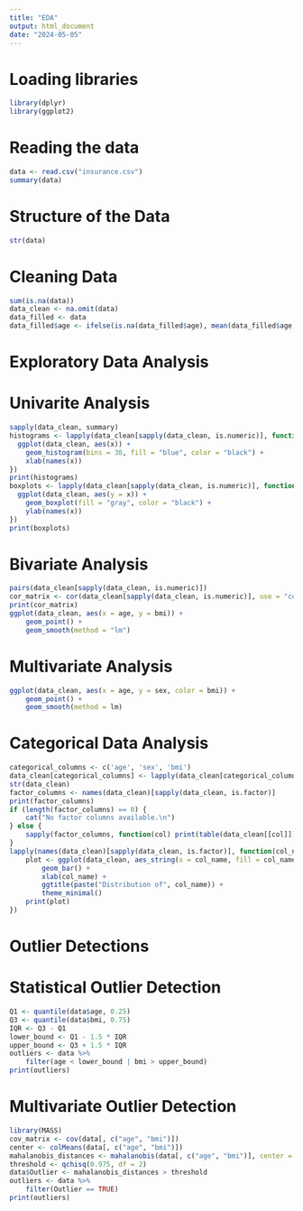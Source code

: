 ```yaml
---
title: "EDA"
output: html_document
date: "2024-05-05"
---
```

# Loading libraries
```r
library(dplyr)
library(ggplot2)
```

# Reading the data
```r
data <- read.csv("insurance.csv")
summary(data)
```

# Structure of the Data
```r
str(data)
```

# Cleaning Data
```r
sum(is.na(data))
data_clean <- na.omit(data)
data_filled <- data
data_filled$age <- ifelse(is.na(data_filled$age), mean(data_filled$age, na.rm = TRUE), data_filled$age)
```

# Exploratory Data Analysis

# Univarite Analysis
```r
sapply(data_clean, summary)
histograms <- lapply(data_clean[sapply(data_clean, is.numeric)], function(x) {
  ggplot(data_clean, aes(x)) + 
    geom_histogram(bins = 30, fill = "blue", color = "black") +
    xlab(names(x))
})
print(histograms)
boxplots <- lapply(data_clean[sapply(data_clean, is.numeric)], function(x) {
  ggplot(data_clean, aes(y = x)) + 
    geom_boxplot(fill = "gray", color = "black") +
    ylab(names(x))
})
print(boxplots)
```

# Bivariate Analysis
```r
pairs(data_clean[sapply(data_clean, is.numeric)])
cor_matrix <- cor(data_clean[sapply(data_clean, is.numeric)], use = "complete.obs")
print(cor_matrix)
ggplot(data_clean, aes(x = age, y = bmi)) +
    geom_point() +
    geom_smooth(method = "lm")
```

# Multivariate Analysis
```r
ggplot(data_clean, aes(x = age, y = sex, color = bmi)) +
    geom_point() +
    geom_smooth(method = lm)
```

# Categorical Data Analysis

```r
categorical_columns <- c('age', 'sex', 'bmi')
data_clean[categorical_columns] <- lapply(data_clean[categorical_columns], factor)
str(data_clean)
factor_columns <- names(data_clean)[sapply(data_clean, is.factor)]
print(factor_columns)
if (length(factor_columns) == 0) {
    cat("No factor columns available.\n")
} else {
    sapply(factor_columns, function(col) print(table(data_clean[[col]])))
}
lapply(names(data_clean)[sapply(data_clean, is.factor)], function(col_name) {
    plot <- ggplot(data_clean, aes_string(x = col_name, fill = col_name)) +
        geom_bar() +
        xlab(col_name) +
        ggtitle(paste("Distribution of", col_name)) +
        theme_minimal()
    print(plot)  
})
```

# Outlier Detections

# Statistical Outlier Detection
```r
Q1 <- quantile(data$age, 0.25)
Q3 <- quantile(data$bmi, 0.75)
IQR <- Q3 - Q1
lower_bound <- Q1 - 1.5 * IQR
upper_bound <- Q3 + 1.5 * IQR
outliers <- data %>% 
    filter(age < lower_bound | bmi > upper_bound)
print(outliers)
```
# Multivariate Outlier Detection

```r
library(MASS)  
cov_matrix <- cov(data[, c("age", "bmi")])
center <- colMeans(data[, c("age", "bmi")])
mahalanobis_distances <- mahalanobis(data[, c("age", "bmi")], center = center, cov = cov_matrix)
threshold <- qchisq(0.975, df = 2)  
data$Outlier <- mahalanobis_distances > threshold
outliers <- data %>% 
    filter(Outlier == TRUE)
print(outliers)
```
